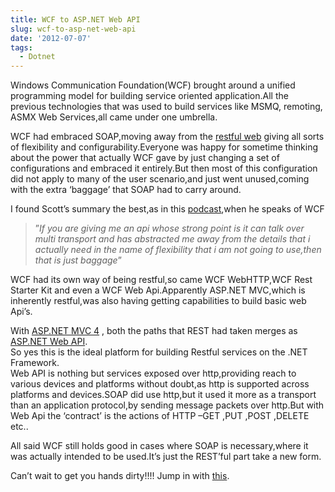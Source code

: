 ```yaml
---
title: WCF to ASP.NET Web API
slug: wcf-to-asp-net-web-api
date: '2012-07-07'
tags:
  - Dotnet
---
```

Windows Communication Foundation(WCF) brought around a unified programming model for building service oriented application.All the previous technologies that was used to build services like MSMQ, remoting, ASMX Web Services,all came under one umbrella.

WCF had embraced SOAP,moving away from the [restful web](http://rahulpnath.wordpress.com/2011/06/11/rest-after-a-long-time/) giving all sorts of flexibility and configurability.Everyone was happy for sometime thinking about the power that actually WCF gave by just changing a set of configurations and embraced it entirely.But then most of this configuration did not apply to many of the user scenario,and just went unused,coming with the extra ‘baggage’ that SOAP had to carry around.

I found Scott’s summary the best,as in this [podcast](http://www.hanselminutes.com/264/this-is-not-your-fathers-wcf-all-about-the-webapi-with-glenn-block),when he speaks of WCF

> ”_If you are giving me an api whose strong point is it can talk over multi transport and has abstracted me away from the details that i actually need in the name of flexibility that i am not going to use,then that is just baggage_”

WCF had its own way of being restful,so came WCF WebHTTP,WCF Rest Starter Kit and even a WCF Web Api.Apparently ASP.NET MVC,which is inherently restful,was also having getting capabilities to build basic web Api’s.

With [ASP.NET MVC 4](http://www.asp.net/mvc/mvc4) , both the paths that REST had taken merges as [ASP.NET Web API](http://www.asp.net/web-api).  
So yes this is the ideal platform for building Restful services on the .NET Framework.  
Web API is nothing but services exposed over http,providing reach to various devices and platforms without doubt,as http is supported across platforms and devices.SOAP did use http,but it used it more as a transport than an application protocol,by sending message packets over http.But with Web Api the ‘contract’ is the actions of HTTP –GET ,PUT ,POST ,DELETE etc..

All said WCF still holds good in cases where SOAP is necessary,where it was actually intended to be used.It’s just the REST’ful part take a new form.

Can’t wait to get you hands dirty!!!! Jump in with [this](http://channel9.msdn.com/Events/TechEd/NorthAmerica/2012/DEV309).
